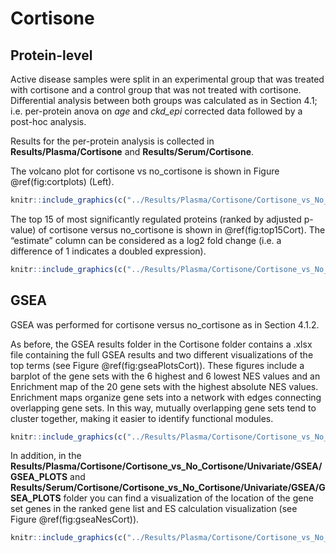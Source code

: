 # Cortisone

## Protein-level

Active disease samples were split in an experimental group that was treated with cortisone and a control group that was not treated with cortisone. Differential analysis between both groups was calculated as in Section 4.1; i.e. per-protein anova on *age* and *ckd_epi* corrected data followed by a post-hoc analysis.

Results for the per-protein analysis is collected in **Results/Plasma/Cortisone** and **Results/Serum/Cortisone**.

The volcano plot for cortisone vs no_cortisone is shown in Figure \@ref(fig:cortplots) (Left).

```r
knitr::include_graphics(c("../Results/Plasma/Cortisone/Cortisone_vs_No_Cortisone/Univariate/Cortisone_vs_No_Cortisone_volcano_anova_posthoc.png"))
```

The top 15 of most significantly regulated proteins (ranked by adjusted p-value) of cortisone versus no_cortisone is shown in \@ref(fig:top15Cort). The "estimate" column can be considered as a log2 fold change (i.e. a difference of 1 indicates a doubled expression).

```r
knitr::include_graphics(c("../Results/Plasma/Cortisone/Cortisone_vs_No_Cortisone/Univariate/Cortisone_vs_No_Cortisone_Top15_table.png"))
```

## GSEA

GSEA was performed for cortisone versus no_cortisone as in Section 4.1.2.

As before, the GSEA results folder in the Cortisone folder contains a .xlsx file containing the full GSEA results and two different visualizations of the top terms (see Figure \@ref(fig:gseaPlotsCort)). These figures include a barplot of the gene sets with the 6 highest and 6 lowest NES values and an Enrichment map of the 20 gene sets with the highest absolute NES values. Enrichment maps organize gene sets into a network with edges connecting overlapping gene sets. In this way, mutually overlapping gene sets tend to cluster together, making it easier to identify functional modules. 

```r
knitr::include_graphics(c("../Results/Plasma/Cortisone/Cortisone_vs_No_Cortisone/Univariate/GSEA/Cortisone_vs_No_Cortisone_barplot.png", "../Results/Plasma/Cortisone/Cortisone_vs_No_Cortisone/Univariate/GSEA/Cortisone_vs_No_Cortisone_emap.png"))
```

In addition, in the **Results/Plasma/Cortisone/Cortisone_vs_No_Cortisone/Univariate/GSEA/GSEA_PLOTS** and **Results/Serum/Cortisone/Cortisone_vs_No_Cortisone/Univariate/GSEA/GSEA_PLOTS** folder you can find a visualization of the location of the gene set genes in the ranked gene list and ES calculation visualization (see Figure \@ref(fig:gseaNesCort)).

```r
knitr::include_graphics(c("../Results/Plasma/Cortisone/Cortisone_vs_No_Cortisone/Univariate/GSEA/GSEA_PLOTS/Cortisone_vs_No_Cortisone_gseaplot_POSITIVE_REGULA.png", "../Results/Plasma/Cortisone/Cortisone_vs_No_Cortisone/Univariate/GSEA/GSEA_PLOTS/Cortisone_vs_No_Cortisone_gseaplot_PROTEOLYSIS.png"))
```
